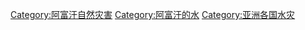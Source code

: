 [[Category:阿富汗自然灾害|Category:阿富汗自然灾害]]
[[Category:阿富汗的水|Category:阿富汗的水]]
[[Category:亚洲各国水灾|Category:亚洲各国水灾]]